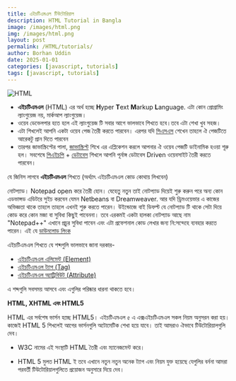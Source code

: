 ```yaml
---
title: এইচটিএমএল টিউটোরিয়াল
description: HTML Tutorial in Bangla
image: /images/html.png
img: /images/html.png
layout: post
permalink: /HTML/tutorials/
author: Borhan Uddin
date: 2025-01-01
categories: [javascript, tutorials]
tags: [javascript, tutorials]
---
```


![HTML](/images/html.png)

- **এইচটিএমএল** (HTML) এর অর্থ হচ্ছে **H**yper **T**ext **M**arkup **L**anguage. এটা কোন প্রোগ্রামিং ল্যাংগুয়েজ নয়, মার্কআপ ল্যাংগুয়েজ।
- ওয়েব ডেভেলপার হতে হলে এই ল্যাংগুয়েজ টি সবার আগে ভালভাবে শিখতে হবে।তবে এটা শেখা খুব সহজ।
- এটা শিখলেই আপনি একটা ওয়েব পেজ তৈরী করতে পারবেন। এরপর যদি [সিএসএস](https://css-tutorials) শেখেন তাহলে ঐ পেজটিতে আরেকটু প্রান দিতে পারবেন
- তারপর জাভাস্ক্রিপ্টের পালা, [জাভাস্ক্রিপ্ট](https://javascript-tutorials) শিখে এর এপ্লিকেশন করলে আপনার ঐ ওয়েব পেজটি ডাইনামিক হওয়া শূরু হল। সবশেষে [পিএইচপি](https://php-basic) + [ডেটাবেস](https://database-tutorials) শিখলে আপনি পূর্নাঙ্গ ডেটাবেস Driven ওয়েবসাইট তৈরী করতে পারবেন।

যে জিনিস লাগবে **এইচটিএমএল** শিখতে (অর্থ্যাৎ এইচটিএমএল কোড কোথায় লিখবেন)

নোটপ্যাড। Notepad open করে তৈরী হোন। যেহেতু নতুন তাই নোটপ্যাড দিয়েই শুরু করুন পরে অন্য কোন এডভান্সড এডিটরে সুইচ করবেন যেমন Netbeans বা Dreamweaver. আর যদি ড্রিমওয়েভার এ কাজের অভিজ্ঞতা থাকে তাহলে তাহলে এখনই শুরু করতে পারেন। উইন্ডোজে বাই ডিফল্ট যে নোটপ্যাড টি থাকে সেটা দিয়ে কোড করে কোন মজা বা সুবিধা কিছুই পাবেননা। তবে এরকমই একটা হালকা নোটপ্যাড আছে নাম "Notepad++" এখানে প্রচুর সুবিধা পাবেন এবং এটা প্রফেশনাল কোড লেখার জন্য নি:সন্দেহে ব্যবহার করতে পারেন। এই যে [ডাউনলোড লিংক](http://www.notepad-plus-plus.org/download/)

এইচটিএমএল শিখতে যে শব্দগুলি ভালভাবে জানা দরকার-

- [এইচটিএমএল এলিমেন্ট (Element)](https://html-tutorials/html-elements)
- [এইচটিএমএল ট্যাগ (Tag)](https://html-tutorials/html-tags)
- [এইচটিএমএল অ্যাট্রিবিউট (Attribute)](https://html-tutorials/html-attributes)

এ শব্দগুলি সবসময় আসবে এবং এগুলির পরিষ্কার ধারনা থাকতে হবে।

**HTML, XHTML এবং HTML5**

HTML এর সর্বশেষ ভার্সন হচ্ছে HTML5। এইচটিএমএল ৫ এ এক্সএইচটিএমএল সকল নিয়ম অনুসরন করা হয়। কাজেই HTML 5 শিখলেই আগের ভার্সনগুলি অটোমেটিক শেখা হয়ে যাবে। তাই আমরাও ঐভাবে টিউটোরিয়ালগুলি দেব।

- W3C নামের এই সংস্থাটি HTML তৈরী এবং ম্যানেজমেন্ট করে।

- HTML 5 মুলত HTML ই তবে এখানে নতুন নতুন অনেক ট্যাগ এবং নিয়ম যুক্ত হয়েছে যেগুলির বর্ননা আমরা পরবর্তী টিউটোরিয়ালগুলিতে প্রয়োজন অনুসারে দিয়ে দেব।

